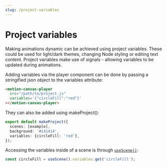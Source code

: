 ```yaml
---
slug: /project-variables
---
```


# Project variables

Making animations dynamic can be achieved using project variables. These could
be used for light/dark themes, changing Node styling or editing text content.
Project variables make use of signals - allowing variables to be updated during
animations.

Adding variables via the player component can be done by passing a stringified
json object to the variables attribute:

```html
<motion-canvas-player
  src="/path/to/project.js"
  variables='{"circleFill":"red"}'
></motion-canvas-player>
```

They can also be added using makeProject():

```ts
export default makeProject({
  scenes: [example],
  background: '#141414',
  variables: {circleFill: 'red'},
});
```

Accessing the variables inside of a scene is through
[`useScene()`](/api/core/utils#useScene):

```ts
const circleFill = useScene().variables.get('circleFill');
```
